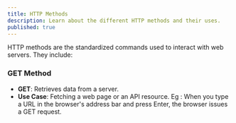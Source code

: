 ```yaml
---
title: HTTP Methods
description: Learn about the different HTTP methods and their uses.
published: true
---
```


HTTP methods are the standardized commands used to interact with web servers. They include:

### GET Method

- **GET**: Retrieves data from a server.
- **Use Case**: Fetching a web page or an API resource.
Eg : When you type a URL in the browser's address bar and press Enter, the browser issues a GET request.